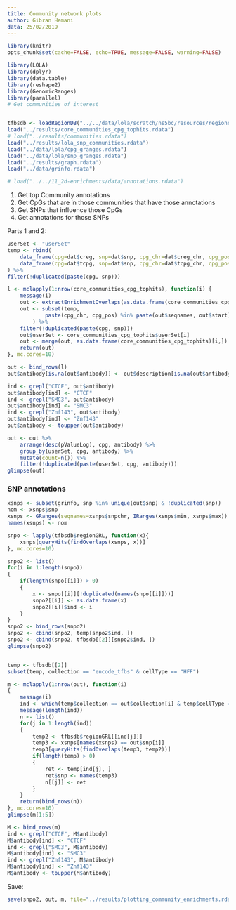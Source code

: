 ```yaml
---
title: Community network plots
author: Gibran Hemani
data: 25/02/2019
---
```


```r
library(knitr)
opts_chunk$set(cache=FALSE, echo=TRUE, message=FALSE, warning=FALSE)
```

```r
library(LOLA)
library(dplyr)
library(data.table)
library(reshape2)
library(GenomicRanges)
library(parallel)
# Get communities of interest


tfbsdb <- loadRegionDB("../../data/lola/scratch/ns5bc/resources/regions/LOLACore/hg19")
load("../results/core_communities_cpg_tophits.rdata")
# load("../results/communities.rdata")
load("../results/lola_snp_communities.rdata")
load("../data/lola/cpg_granges.rdata")
load("../data/lola/snp_granges.rdata")
load("../results/graph.rdata")
load("../data/grinfo.rdata")

# load("../../11_2d-enrichments/data/annotations.rdata")
```


1. Get top Community annotations
2. Get CpGs that are in those communities that have those annotations
3. Get SNPs that influence those CpGs
4. Get annotations for those SNPs


Parts 1 and 2:

```r
userSet <- "userSet"
temp <- rbind(
	data_frame(cpg=dat$creg, snp=dat$snp, cpg_chr=dat$creg_chr, cpg_pos=dat$creg_pos, cis=TRUE),
	data_frame(cpg=dat$tcpg, snp=dat$snp, cpg_chr=dat$tcpg_chr, cpg_pos=dat$tcpg_pos, cis=FALSE)
) %>%
filter(!duplicated(paste(cpg, snp)))

l <- mclapply(1:nrow(core_communities_cpg_tophits), function(i) {
	message(i)
	out <- extractEnrichmentOverlaps(as.data.frame(core_communities_cpg_tophits)[i,], community_cpgs_separate, tfbsdb) %>% as.data.frame
	out <- subset(temp, 
			paste(cpg_chr, cpg_pos) %in% paste(out$seqnames, out$start)
		) %>%
	filter(!duplicated(paste(cpg, snp)))
	out$userSet <- core_communities_cpg_tophits$userSet[i]
	out <- merge(out, as.data.frame(core_communities_cpg_tophits)[i,])
	return(out)
}, mc.cores=10)

out <- bind_rows(l)
out$antibody[is.na(out$antibody)] <- out$description[is.na(out$antibody)]

ind <- grepl("CTCF", out$antibody)
out$antibody[ind] <- "CTCF"
ind <- grepl("SMC3", out$antibody)
out$antibody[ind] <- "SMC3"
ind <- grepl("Znf143", out$antibody)
out$antibody[ind] <- "Znf143"
out$antibody <- toupper(out$antibody)

out <- out %>%
	arrange(desc(pValueLog), cpg, antibody) %>%
	group_by(userSet, cpg, antibody) %>%
	mutate(count=n()) %>%
	filter(!duplicated(paste(userSet, cpg, antibody)))
glimpse(out)
```


### SNP annotations

```r
xsnps <- subset(grinfo, snp %in% unique(out$snp) & !duplicated(snp))
nom <- xsnps$snp
xsnps <- GRanges(seqnames=xsnps$snpchr, IRanges(xsnps$min, xsnps$max))
names(xsnps) <- nom

snpo <- lapply(tfbsdb$regionGRL, function(x){
	xsnps[queryHits(findOverlaps(xsnps, x))]
}, mc.cores=10)

snpo2 <- list()
for(i in 1:length(snpo))
{
	if(length(snpo[[i]]) > 0)
	{
		x <- snpo[[i]][!duplicated(names(snpo[[i]]))]
		snpo2[[i]] <- as.data.frame(x)
		snpo2[[i]]$ind <- i
	}
}
snpo2 <- bind_rows(snpo2)
snpo2 <- cbind(snpo2, temp[snpo2$ind, ])
snpo2 <- cbind(snpo2, tfbsdb[[2]][snpo2$ind, ])
glimpse(snpo2)


temp <- tfbsdb[[2]]
subset(temp, collection == "encode_tfbs" & cellType == "HFF")

m <- mclapply(1:nrow(out), function(i)
{
	message(i)
	ind <- which(temp$collection == out$collection[i] & temp$cellType == out$cellType[i])
	message(length(ind))
	n <- list()
	for(j in 1:length(ind))
	{
		temp2 <- tfbsdb$regionGRL[[ind[j]]]
		temp3 <- xsnps[names(xsnps) == out$snp[i]]
		temp3[queryHits(findOverlaps(temp3, temp2))]
		if(length(temp) > 0)
		{
			ret <- temp[ind[j], ]
			ret$snp <- names(temp3)
			n[[j]] <- ret
		}
	}
	return(bind_rows(n))
}, mc.cores=10)
glimpse(m[1:5])

M <- bind_rows(m)
ind <- grepl("CTCF", M$antibody)
M$antibody[ind] <- "CTCF"
ind <- grepl("SMC3", M$antibody)
M$antibody[ind] <- "SMC3"
ind <- grepl("Znf143", M$antibody)
M$antibody[ind] <- "Znf143"
M$antibody <- toupper(M$antibody)


```

Save:

```r
save(snpo2, out, m, file="../results/plotting_community_enrichments.rdata")
```

